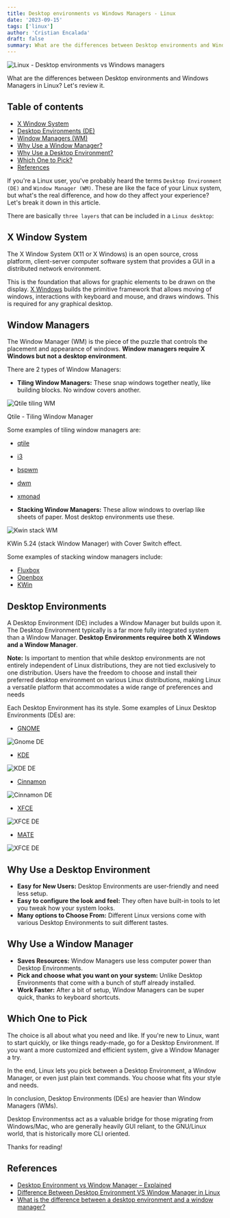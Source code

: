 ```yaml
---
title: Desktop environments vs Windows Managers - Linux
date: '2023-09-15'
tags: ['linux']
author: 'Cristian Encalada'
draft: false
summary: What are the differences between Desktop environments and Windows Managers in Linux? Let's review it.
---
```


<div className="flex justify-center">
  <div className="w-full max-w-screen-md overflow-hidden">
    <img
      src="/static/images/2023-09-15-linux-desktop-environments-vs-window-managers/budgie-desktop.webp"
      alt="Linux - Desktop environments vs Windows managers"
      className="mx-auto"
    />
  </div>
</div>

What are the differences between Desktop environments and Windows Managers in Linux? Let's review it.

## Table of contents

- [X Window System](#x-window-system)
- [Desktop Environments (DE)](#desktop-environments)
- [Window Managers (WM)](#window-managers)
- [Why Use a Window Manager?](#why-use-a-window-manager)
- [Why Use a Desktop Environment?](#why-use-a-desktop-environment)
- [Which One to Pick?](#which-one-to-pick)
- [References](#references)

If you're a Linux user, you've probably heard the terms `Desktop Environment (DE)` and `Window Manager (WM)`. These are like the face of your Linux system, but what's the real difference, and how do they affect your experience? Let's break it down in this article.

There are basically `three layers` that can be included in a `Linux desktop`:

## X Window System

The X Window System (X11 or X Windows) is an open source, cross platform, client-server computer software system that provides a GUI in a distributed network environment.

This is the foundation that allows for graphic elements to be drawn on the display. [X Windows](https://en.wikipedia.org/wiki/X_Window_System) builds the primitive framework that allows moving of windows, interactions with keyboard and mouse, and draws windows. This is required for any graphical desktop.

## Window Managers

The Window Manager (WM) is the piece of the puzzle that controls the placement and appearance of windows. **Window managers require X Windows but not a desktop environment**.

There are 2 types of Window Managers:

- **Tiling Window Managers:** These snap windows together neatly, like building blocks. No window covers another.

![Qtile tiling WM](/static/images/2023-09-15-linux-desktop-environments-vs-window-managers/qtile_tiling_WM.webp)

Qtile - Tiling Window Manager

Some examples of tiling window managers are:

- [qtile](https://qtile.org/)
- [i3](https://i3wm.org/)
- [bspwm](https://github.com/baskerville/bspwm)
- [dwm](https://dwm.suckless.org/)
- [xmonad](https://xmonad.org/)

- **Stacking Window Managers:** These allow windows to overlap like sheets of paper. Most desktop environments use these.

![Kwin stack WM](/static/images/2023-09-15-linux-desktop-environments-vs-window-managers/kwin_stacl_WM.webp)

KWin 5.24 (stack Window Manager) with Cover Switch effect.

Some examples of stacking window managers include:

- [Fluxbox](http://fluxbox.org/)
- [Openbox](http://openbox.org/wiki/Main_Page)
- [KWin](https://en.wikipedia.org/wiki/KWin)

## Desktop Environments

A Desktop Environment (DE) includes a Window Manager but builds upon it. The Desktop Environment typically is a far more fully integrated system than a Window Manager. **Desktop Environments requiree both X Windows and a Window Manager**.

**Note:** Is important to mention that while desktop environments are not entirely independent of Linux distributions, they are not tied exclusively to one distribution. Users have the freedom to choose and install their preferred desktop environment on various Linux distributions, making Linux a versatile platform that accommodates a wide range of preferences and needs

Each Desktop Environment has its style. Some examples of Linux Desktop Environments (DEs) are:

- [GNOME](https://www.gnome.org/getting-gnome/)

![Gnome DE](/static/images/2023-09-15-linux-desktop-environments-vs-window-managers/GNOME_DE.webp)

- [KDE](https://kde.org/)

![KDE DE](/static/images/2023-09-15-linux-desktop-environments-vs-window-managers/KDE_DE.webp)

- [Cinnamon](<https://en.wikipedia.org/wiki/Cinnamon_(desktop_environment)>)

![Cinnamon DE](/static/images/2023-09-15-linux-desktop-environments-vs-window-managers/Cinnamon_5.2.webp)

- [XFCE](https://www.xfce.org/)

![XFCE DE](/static/images/2023-09-15-linux-desktop-environments-vs-window-managers/Xfce-Desktop-Environment.webp)

- [MATE](https://mate-desktop.org/)

![XFCE DE](/static/images/2023-09-15-linux-desktop-environments-vs-window-managers/MATE-DE.webp)

## Why Use a Desktop Environment

- **Easy for New Users:** Desktop Environments are user-friendly and need less setup.
- **Easy to configure the look and feel:** They often have built-in tools to let you tweak how your system looks.
- **Many options to Choose From:** Different Linux versions come with various Desktop Environments to suit different tastes.

## Why Use a Window Manager

- **Saves Resources:** Window Managers use less computer power than Desktop Environments.
- **Pick and choose what you want on your system:** Unlike Desktop Environments that come with a bunch of stuff already installed.
- **Work Faster:** After a bit of setup, Window Managers can be super quick, thanks to keyboard shortcuts.

## Which One to Pick

The choice is all about what you need and like. If you're new to Linux, want to start quickly, or like things ready-made, go for a Desktop Environment. If you want a more customized and efficient system, give a Window Manager a try.

In the end, Linux lets you pick between a Desktop Environment, a Window Manager, or even just plain text commands. You choose what fits your style and needs.

In conclusion, Desktop Environments (DEs) are heavier than Window Managers (WMs).

Desktop Environmentss act as a valuable bridge for those migrating from Windows/Mac, who are generally heavily GUI reliant, to the GNU/Linux world, that is historically more CLI oriented.

Thanks for reading!

## References

- [Desktop Environment vs Window Manager – Explained](https://www.linuxfordevices.com/tutorials/linux/desktop-environment-vs-window-manager)
- [Difference Between Desktop Environment VS Window Manager in Linux](https://www.geeksforgeeks.org/difference-between-desktop-environment-vs-window-manager-in-linux/)
- [What is the difference between a desktop environment and a window manager?](https://askubuntu.com/questions/18078/what-is-the-difference-between-a-desktop-environment-and-a-window-manager)
